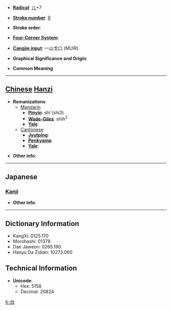 * '''[[Wiktionary:Chinese radical index| Radical]]''': [[Wiktionary:Chinese radical index 儿|儿]]+7

* '''[[Wiktionary:Chinese total strokes index|Stroke number]]''': [[Wiktionary:Chinese total strokes index 9|9]]

* '''Stroke order''': 

* '''[[Wiktionary:Chinese four corner index|Four-Corner System]]''': 

* '''[[Wiktionary:Chinese Cangjie index|Cangjie input]]''': 一山戈口 (MUIR)

* '''Graphical Significance and Origin''': 

* '''Common Meaning'''

----

== [[Chinese]] [[Hanzi]] ==

* '''Romanizations'''
** [[Mandarin]]
*** '''[[Pinyin]]''': shǐ (shi3)
*** '''[[Wade-Giles]]''': shih<sup>3</sup>
*** '''[[Yale]]''': 
**[[Cantonese]]
***'''[[Jyutping]]''':
***'''[[Penkyamp]]''': 
***'''[[Yale]]''': 

* '''Other info''': 

----

==Japanese==
===[[Kanji]]===
{{kanji|on readings=[[し]] (shi)
|kun readings=[[はじめる]] (hajimeru), [[はじまる]] (hajimaru)
}}

* '''Other info''':  

----

== Dictionary Information ==

* KangXi: 0125.170
* Morohashi: 01378
* Dae Jaweon: 0265.190
* Hanyu Da Zidian: 10273.060

== Technical Information ==

* '''Unicode''':
** Hex: 5158
** Decimal: 20824

[[fr:兘]]